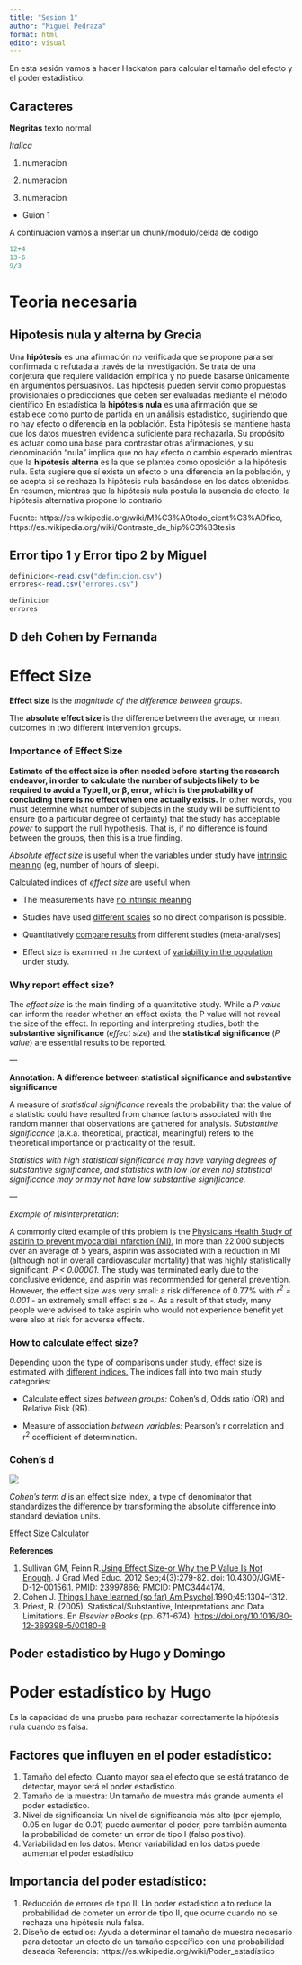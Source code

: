```yaml
---
title: "Sesion 1"
author: "Miguel Pedraza"
format: html
editor: visual
---
```


En esta sesión vamos a hacer Hackaton para calcular el tamaño del efecto y el poder estadistico.

## Caracteres

**Negritas** texto normal

*Italica*

1.  numeracion

2.  numeracion

3.  numeracion

-   Guion 1

A continuacion vamos a insertar un chunk/modulo/celda de codigo

```r
12+4
13-6
9/3
```

# Teoria necesaria

## Hipotesis nula y alterna by Grecia

Una **hipótesis** es una afirmación no verificada que se propone para ser confirmada o refutada a través de la investigación. Se trata de una conjetura que requiere validación empírica y no puede basarse únicamente en argumentos persuasivos. Las hipótesis pueden servir como propuestas provisionales o predicciones que deben ser evaluadas mediante el método científico
En estadística la **hipótesis nula** es una afirmación que se establece como punto de partida en un análisis estadístico, sugiriendo que no hay efecto o diferencia en la población. Esta hipótesis se mantiene hasta que los datos muestren evidencia suficiente para rechazarla. Su propósito es actuar como una base para contrastar otras afirmaciones, y su denominación "nula" implica que no hay efecto o cambio esperado mientras que la **hipótesis alterna** es la que se plantea como oposición a la hipótesis nula. Esta sugiere que sí existe un efecto o una diferencia en la población, y se acepta si se rechaza la hipótesis nula basándose en los datos obtenidos. En resumen, mientras que la hipótesis nula postula la ausencia de efecto, la hipótesis alternativa propone lo contrario

Fuente: https://es.wikipedia.org/wiki/M%C3%A9todo_cient%C3%ADfico, https://es.wikipedia.org/wiki/Contraste_de_hip%C3%B3tesis

## Error tipo 1 y Error tipo 2 by Miguel

```r
definicion<-read.csv("definicion.csv")
errores<-read.csv("errores.csv")
```

```r
definicion
errores

```

## D deh Cohen by Fernanda

# Effect Size

**Effect size** is the *magnitude of the difference between groups*.

The **absolute effect size** is the difference between the average, or mean, outcomes in two different intervention groups.

### Importance of Effect Size

**Estimate of the effect size is often needed before starting the research endeavor, in order to calculate the number of subjects likely to be required to avoid a Type II, or β, error, which is the probability of concluding there is no effect when one actually exists.** In other words, you must determine what number of subjects in the study will be sufficient to ensure (to a particular degree of certainty) that the study has acceptable *power* to support the null hypothesis. That is, if no difference is found between the groups, then this is a true finding.

*Absolute effect size* is useful when the variables under study have [intrinsic meaning]{.underline} (eg, number of hours of sleep).

Calculated indices of *effect size* are useful when:

-   The measurements have [no intrinsic meaning]{.underline}

-   Studies have used [different scales]{.underline} so no direct comparison is possible.

-   Quantitatively [compare results]{.underline} from different studies (meta-analyses)

-   Effect size is examined in the context of [variability in the population]{.underline} under study.

### Why report effect size?

The *effect size* is the main finding of a quantitative study. While a *P value* can inform the reader whether an effect exists, the P value will not reveal the size of the effect. In reporting and interpreting studies, both the **substantive significance** (*effect size*) and the **statistical significance** (*P value*) are essential results to be reported.

—

**Annotation: A difference between statistical significance and substantive significance**

A measure of *statistical significance* reveals the probability that the value of a statistic could have resulted from chance factors associated with the random manner that observations are gathered for analysis. *Substantive significance* (a.k.a. theoretical, practical, meaningful) refers to the theoretical importance or practicality of the result.

*Statistics with high statistical significance may have varying degrees of substantive significance, and statistics with low (or even no) statistical significance may or may not have low substantive significance.*

—

*Example of misinterpretation*:

A commonly cited example of this problem is the [Physicians Health Study of aspirin to prevent myocardial infarction (MI).](https://pubmed.ncbi.nlm.nih.gov/21481826/) In more than 22.000 subjects over an average of 5 years, aspirin was associated with a reduction in MI (although not in overall cardiovascular mortality) that was highly statistically significant: *P \< 0.00001.* The study was terminated early due to the conclusive evidence, and aspirin was recommended for general prevention. However, the effect size was very small: a risk difference of 0.77% with *r^2^ = 0.001* - an extremely small effect size -. As a result of that study, many people were advised to take aspirin who would not experience benefit yet were also at risk for adverse effects.

### How to calculate effect size?

Depending upon the type of comparisons under study, effect size is estimated with [different indices.]{.underline} The indices fall into two main study categories:

-   Calculate effect sizes *between groups:* Cohen's d, Odds ratio (OR) and Relative Risk (RR).

-   Measure of association *between variables:* Pearson's r correlation and r^2^ coefficient of determination.

### Cohen's d

![](images/clipboard-3362089315.png)

*Cohen's term d* is an effect size index, a type of denominator that standardizes the difference by transforming the absolute difference into standard deviation units.

[Effect Size Calculator](https://lbecker.uccs.edu/)

**References**

1.  Sullivan GM, Feinn R.[Using Effect Size-or Why the P Value Is Not Enough](https://www.ncbi.nlm.nih.gov/pmc/articles/PMC3444174/#:~:text=Cohen's%20term%20d%20is%20an,large%20(d%20%E2%89%A5%200.8).&text=According%20to%20Cohen%2C%20%E2%80%9Ca%20medium,eye%20of%20a%20careful%20observer.). J Grad Med Educ. 2012 Sep;4(3):279-82. doi: 10.4300/JGME-D-12-00156.1. PMID: 23997866; PMCID: PMC3444174.
2.  Cohen J. [Things I have learned (so far) Am Psychol](https://tech.me.holycross.edu/files/2015/03/Cohen_1990.pdf).1990;45:1304–1312.
3.  Priest, R. (2005). Statistical/Substantive, Interpretations and Data Limitations. En *Elsevier eBooks* (pp. 671-674). <https://doi.org/10.1016/B0-12-369398-5/00180-8>

## Poder estadistico by Hugo y Domingo

# Poder estadístico by Hugo

Es la capacidad de una prueba para rechazar correctamente la hipótesis nula cuando es falsa.

## Factores que influyen en el poder estadístico:

1.  Tamaño del efecto: Cuanto mayor sea el efecto que se está tratando de detectar, mayor será el poder estadístico.
2.  Tamaño de la muestra: Un tamaño de muestra más grande aumenta el poder estadístico.
3.  Nivel de significancia: Un nivel de significancia más alto (por ejemplo, 0.05 en lugar de 0.01) puede aumentar el poder, pero también aumenta la probabilidad de cometer un error de tipo I (falso positivo).
4.  Variabilidad en los datos: Menor variabilidad en los datos puede aumentar el poder estadístico

## Importancia del poder estadístico:

1.  Reducción de errores de tipo II: Un poder estadístico alto reduce la probabilidad de cometer un error de tipo II, que ocurre cuando no se rechaza una hipótesis nula falsa.
2.  Diseño de estudios: Ayuda a determinar el tamaño de muestra necesario para detectar un efecto de un tamaño específico con una probabilidad deseada Referencia: https://es.wikipedia.org/wiki/Poder_estadístico
